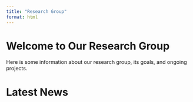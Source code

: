 ```yaml
---
title: "Research Group"
format: html
---
```


# Welcome to Our Research Group

Here is some information about our research group, its goals, and ongoing projects.

# Latest News
